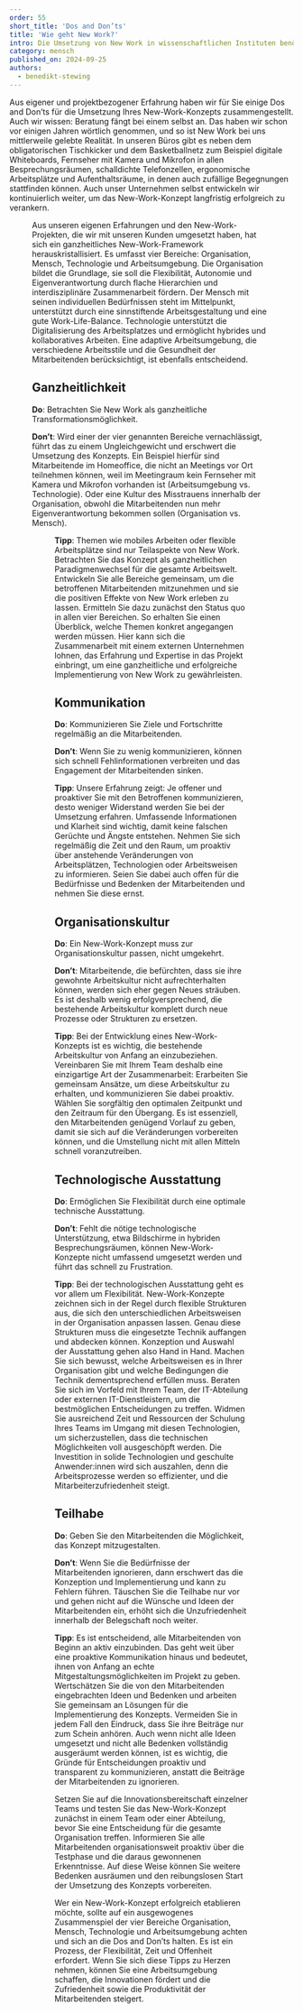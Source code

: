 ---
order: 55
short_title: 'Dos and Don’ts'
title: 'Wie geht New Work?'
intro: Die Umsetzung von New Work in wissenschaftlichen Instituten benötigt Know-how. Die von Absolvent:innen geführte Unternehmensberatung OSCAR hat einen Leitfaden erstellt, der zeigt, wie der Wandel erfolgreich gestaltet werden kann.
category: mensch
published_on: 2024-09-25
authors:
  - benedikt-stewing
---

<Leadin>Aus eigener</Leadin> und projektbezogener Erfahrung haben wir für Sie einige Dos and Don’ts für die Umsetzung Ihres New-Work-Konzepts zusammengestellt.
Auch wir wissen: Beratung fängt bei einem selbst an. Das haben wir schon vor einigen Jahren wörtlich genommen, und so ist New Work bei uns mittlerweile
gelebte Realität. In unseren Büros gibt es neben dem obligatorischen Tischkicker und dem Basketballnetz zum Beispiel digitale Whiteboards, Fernseher mit
Kamera und Mikrofon in allen Besprechungsräumen, schalldichte Telefonzellen, ergonomische Arbeitsplätze und Aufenthaltsräume, in denen auch zufällige Begegnungen
stattfinden können. Auch unser Unternehmen selbst entwickeln wir kontinuierlich weiter, um das New-Work-Konzept langfristig erfolgreich zu verankern.

<Figure src="org-balanced.svg" size="small" caption="Das New-Work-Framework von OSCAR im ausbalancierten Zustand" />

Aus unseren eigenen Erfahrungen und den New-Work-Projekten, die wir mit unseren Kunden umgesetzt haben, hat sich ein ganzheitliches New-Work-Framework herauskristallisiert. Es umfasst vier Bereiche: Organisation, Mensch, Technologie und Arbeitsumgebung. Die Organisation bildet die Grundlage, sie soll die Flexibilität, Autonomie und Eigenverantwortung durch flache Hierarchien und interdisziplinäre Zusammenarbeit fördern. Der Mensch mit seinen individuellen Bedürfnissen steht im Mittelpunkt, unterstützt durch eine sinnstiftende Arbeitsgestaltung und eine gute Work-Life-Balance. Technologie unterstützt die Digitalisierung des Arbeitsplatzes und ermöglicht hybrides und kollaboratives Arbeiten. Eine adaptive Arbeitsumgebung, die verschiedene Arbeitsstile und die Gesundheit der Mitarbeitenden berücksichtigt, ist ebenfalls entscheidend.

## Ganzheitlichkeit

**Do**: Betrachten Sie New Work als ganzheitliche Transformationsmöglichkeit.

**Don’t**: Wird einer der vier genannten Bereiche vernachlässigt, führt das zu einem Ungleichgewicht und erschwert die Umsetzung des Konzepts. Ein Beispiel hierfür sind Mitarbeitende im Homeoffice, die nicht an Meetings vor Ort teilnehmen können, weil im Meetingraum kein Fernseher mit Kamera und Mikrofon vorhanden ist (Arbeitsumgebung vs. Technologie). Oder eine Kultur des Misstrauens innerhalb der Organisation, obwohl die Mitarbeitenden nun mehr Eigenverantwortung bekommen sollen (Organisation vs. Mensch).

<Figure
  src="org-off.svg"
  size="small"
  caption="Das New-Work-Framework von OSCAR mit gut entwickelter Arbeitsumgebung und vernachlässigter Technologie"
/>

**Tipp**: Themen wie mobiles Arbeiten oder flexible Arbeitsplätze sind nur Teilaspekte von New Work. Betrachten Sie das Konzept als ganzheitlichen Paradigmenwechsel für die gesamte Arbeitswelt. Entwickeln Sie alle Bereiche gemeinsam, um die betroffenen Mitarbeitenden mitzunehmen und sie die positiven Effekte von New Work erleben zu lassen. Ermitteln Sie dazu zunächst den Status quo in allen vier Bereichen. So erhalten Sie einen Überblick, welche Themen konkret angegangen werden müssen. Hier kann sich die Zusammenarbeit mit einem externen Unternehmen lohnen, das Erfahrung und Expertise in das Projekt einbringt, um eine ganzheitliche und erfolgreiche Implementierung von New Work zu gewährleisten.

## Kommunikation

**Do**: Kommunizieren Sie Ziele und Fortschritte regelmäßig an die Mitarbeitenden.

**Don’t**: Wenn Sie zu wenig kommunizieren, können sich schnell Fehlinformationen verbreiten und das Engagement der Mitarbeitenden sinken.

**Tipp**: Unsere Erfahrung zeigt: Je offener und proaktiver Sie mit den Betroffenen kommunizieren, desto weniger Widerstand werden Sie bei der Umsetzung erfahren. Umfassende Informationen und Klarheit sind wichtig, damit keine falschen Gerüchte und Ängste entstehen. Nehmen Sie sich regelmäßig die Zeit und den Raum, um proaktiv über anstehende Veränderungen von Arbeitsplätzen, Technologien oder Arbeitsweisen zu informieren. Seien Sie dabei auch offen für die Bedürfnisse und Bedenken der Mitarbeitenden und nehmen Sie diese ernst.

## Organisationskultur

**Do**: Ein New-Work-Konzept muss zur Organisationskultur passen, nicht umgekehrt.

**Don’t**: Mitarbeitende, die befürchten, dass sie ihre gewohnte Arbeitskultur nicht aufrechterhalten können, werden sich eher gegen Neues sträuben. Es ist deshalb wenig erfolgversprechend, die bestehende Arbeitskultur komplett durch neue Prozesse oder Strukturen zu ersetzen.

**Tipp**: Bei der Entwicklung eines New-Work-Konzepts ist es wichtig, die bestehende Arbeitskultur von Anfang an einzubeziehen. Vereinbaren Sie mit Ihrem Team deshalb eine einzigartige Art der Zusammenarbeit: Erarbeiten Sie gemeinsam Ansätze, um diese Arbeitskultur zu erhalten, und kommunizieren Sie dabei proaktiv. Wählen Sie sorgfältig den optimalen Zeitpunkt und den Zeitraum für den Übergang. Es ist essenziell, den Mitarbeitenden genügend Vorlauf zu geben, damit sie sich auf die Veränderungen vorbereiten können, und die Umstellung nicht mit allen Mitteln schnell voranzutreiben.

## Technologische Ausstattung

**Do**: Ermöglichen Sie Flexibilität durch eine optimale technische Ausstattung.

**Don’t**: Fehlt die nötige technologische Unterstützung, etwa Bildschirme in hybriden Besprechungsräumen, können New-Work-Konzepte nicht umfassend umgesetzt werden und führt das schnell zu Frustration.

**Tipp**: Bei der technologischen Ausstattung geht es vor allem um Flexibilität. New-Work-Konzepte zeichnen sich in der Regel durch flexible Strukturen aus, die sich den unterschiedlichen Arbeitsweisen in der Organisation anpassen lassen. Genau diese Strukturen muss die eingesetzte Technik auffangen und abdecken können. Konzeption und Auswahl der Ausstattung gehen also Hand in Hand. Machen Sie sich bewusst, welche Arbeitsweisen es in Ihrer Organisation gibt und welche Bedingungen die Technik dementsprechend erfüllen muss. Beraten Sie sich im Vorfeld mit Ihrem Team, der IT-Abteilung oder externen IT-Dienstleistern, um die bestmöglichen Entscheidungen zu treffen. Widmen Sie ausreichend Zeit und Ressourcen der Schulung Ihres Teams im Umgang mit diesen Technologien, um sicherzustellen, dass die technischen Möglichkeiten voll ausgeschöpft werden. Die Investition in solide Technologien und geschulte Anwender:innen wird sich auszahlen, denn die Arbeitsprozesse werden so effizienter, und die Mitarbeiterzufriedenheit steigt.

## Teilhabe

**Do**: Geben Sie den Mitarbeitenden die Möglichkeit, das Konzept mitzugestalten.

**Don’t**: Wenn Sie die Bedürfnisse der Mitarbeitenden ignorieren, dann erschwert das die Konzeption und Implementierung und kann zu Fehlern führen. Täuschen Sie die Teilhabe nur vor und gehen nicht auf die Wünsche und Ideen der Mitarbeitenden ein, erhöht sich die Unzufriedenheit innerhalb der Belegschaft noch weiter.

**Tipp**: Es ist entscheidend, alle Mitarbeitenden von Beginn an aktiv einzubinden. Das geht weit über eine proaktive Kommunikation hinaus und bedeutet, ihnen von Anfang an echte Mitgestaltungsmöglichkeiten im Projekt zu geben. Wertschätzen Sie die von den Mitarbeitenden eingebrachten Ideen und Bedenken und arbeiten Sie gemeinsam an Lösungen für die Implementierung des Konzepts. Vermeiden Sie in jedem Fall den Eindruck, dass Sie ihre Beiträge nur zum Schein anhören. Auch wenn nicht alle Ideen umgesetzt und nicht alle Bedenken vollständig ausgeräumt werden können, ist es wichtig, die Gründe für Entscheidungen proaktiv und transparent zu kommunizieren, anstatt die Beiträge der Mitarbeitenden zu ignorieren.

Setzen Sie auf die Innovationsbereitschaft einzelner Teams und testen Sie das New-Work-Konzept zunächst in einem Team oder einer Abteilung, bevor Sie eine Entscheidung für die gesamte Organisation treffen. Informieren Sie alle Mitarbeitenden organisationsweit proaktiv über die Testphase und die daraus gewonnenen Erkenntnisse. Auf diese Weise können Sie weitere Bedenken ausräumen und den reibungslosen Start der Umsetzung des Konzepts vorbereiten.

Wer ein New-Work-Konzept erfolgreich etablieren möchte, sollte auf ein ausgewogenes Zusammenspiel der vier Bereiche Organisation, Mensch, Technologie und Arbeitsumgebung achten und sich an die Dos and Don’ts halten. Es ist ein Prozess, der Flexibilität, Zeit und Offenheit erfordert. Wenn Sie sich diese Tipps zu Herzen nehmen, können Sie eine Arbeitsumgebung schaffen, die Innovationen fördert und die Zufriedenheit sowie die Produktivität der Mitarbeitenden steigert.
